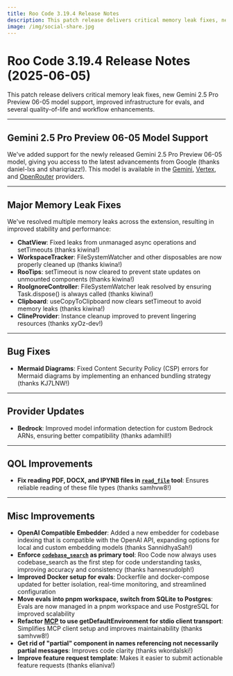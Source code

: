 ```yaml
---
title: Roo Code 3.19.4 Release Notes
description: This patch release delivers critical memory leak fixes, new Gemini 2.5 Pro Preview 06-05 model support, improved infrastructure for evals, and several quality-of-life and workflow enhancements.
image: /img/social-share.jpg
---
```


# Roo Code 3.19.4 Release Notes (2025-06-05)

This patch release delivers critical memory leak fixes, new Gemini 2.5 Pro Preview 06-05 model support, improved infrastructure for evals, and several quality-of-life and workflow enhancements.

---

## Gemini 2.5 Pro Preview 06-05 Model Support
We've added support for the newly released Gemini 2.5 Pro Preview 06-05 model, giving you access to the latest advancements from Google (thanks daniel-lxs and shariqriazz!). This model is available in the [Gemini](/providers/gemini), [Vertex](/providers/vertex), and [OpenRouter](/providers/openrouter) providers.

---

## Major Memory Leak Fixes
We've resolved multiple memory leaks across the extension, resulting in improved stability and performance:
- **ChatView**: Fixed leaks from unmanaged async operations and setTimeouts (thanks kiwina!)
- **WorkspaceTracker**: FileSystemWatcher and other disposables are now properly cleaned up (thanks kiwina!)
- **RooTips**: setTimeout is now cleared to prevent state updates on unmounted components (thanks kiwina!)
- **RooIgnoreController**: FileSystemWatcher leak resolved by ensuring Task.dispose() is always called (thanks kiwina!)
- **Clipboard**: useCopyToClipboard now clears setTimeout to avoid memory leaks (thanks kiwina!)
- **ClineProvider**: Instance cleanup improved to prevent lingering resources (thanks xyOz-dev!)

---

## Bug Fixes

*   **Mermaid Diagrams**: Fixed Content Security Policy (CSP) errors for Mermaid diagrams by implementing an enhanced bundling strategy (thanks KJ7LNW!)

---

## Provider Updates

*   **Bedrock**: Improved model information detection for custom Bedrock ARNs, ensuring better compatibility (thanks adamhill!)

---

## QOL Improvements

*   **Fix reading PDF, DOCX, and IPYNB files in [`read_file`](/advanced-usage/available-tools/read-file) tool**: Ensures reliable reading of these file types (thanks samhvw8!)

---

## Misc Improvements

*   **OpenAI Compatible Embedder**: Added a new embedder for codebase indexing that is compatible with the OpenAI API, expanding options for local and custom embedding models (thanks SannidhyaSah!)
*   **Enforce [`codebase_search`](/advanced-usage/available-tools/codebase-search) as primary tool**: Roo Code now always uses codebase_search as the first step for code understanding tasks, improving accuracy and consistency (thanks hannesrudolph!)
*   **Improved Docker setup for evals**: Dockerfile and docker-compose updated for better isolation, real-time monitoring, and streamlined configuration
*   **Move evals into pnpm workspace, switch from SQLite to Postgres**: Evals are now managed in a pnpm workspace and use PostgreSQL for improved scalability
*   **Refactor [MCP](/features/mcp/overview) to use getDefaultEnvironment for stdio client transport**: Simplifies MCP client setup and improves maintainability (thanks samhvw8!)
*   **Get rid of "partial" component in names referencing not necessarily partial messages**: Improves code clarity (thanks wkordalski!)
*   **Improve feature request template**: Makes it easier to submit actionable feature requests (thanks elianiva!)